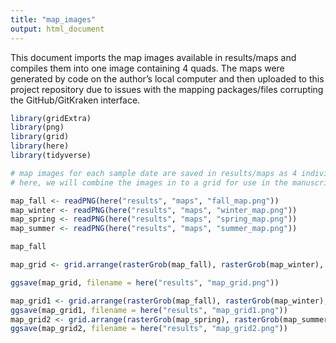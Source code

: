 ```yaml
---
title: "map_images"
output: html_document
---
```


This document imports the map images available in results/maps and compiles them into one image containing 4 quads. The maps were generated by code on the author's local computer and then uploaded to this project repository due to issues with the mapping packages/files corrupting the GitHub/GitKraken interface. 

```r
library(gridExtra)
library(png)
library(grid)
library(here)
library(tidyverse)

# map images for each sample date are saved in results/maps as 4 individual images
# here, we will combine the images in to a grid for use in the manuscript

map_fall <- readPNG(here("results", "maps", "fall_map.png"))
map_winter <- readPNG(here("results", "maps", "winter_map.png"))
map_spring <- readPNG(here("results", "maps", "spring_map.png"))
map_summer <- readPNG(here("results", "maps", "summer_map.png"))

map_fall

map_grid <- grid.arrange(rasterGrob(map_fall), rasterGrob(map_winter), rasterGrob(map_spring), rasterGrob(map_summer), ncol = 2)

ggsave(map_grid, filename = here("results", "map_grid.png"))

map_grid1 <- grid.arrange(rasterGrob(map_fall), rasterGrob(map_winter), ncol = 2)
ggsave(map_grid1, filename = here("results", "map_grid1.png"))
map_grid2 <- grid.arrange(rasterGrob(map_spring), rasterGrob(map_summer), ncol = 2)
ggsave(map_grid2, filename = here("results", "map_grid2.png"))
```

